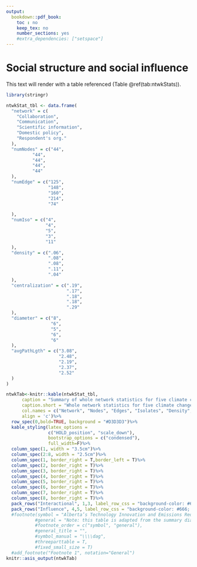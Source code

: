 ```yaml
---
output:
  bookdown::pdf_book:
    toc : no
    keep_tex: no
    number_sections: yes
    #extra_dependencies: ["setspace"]
---
```


# Social structure and social influence

This text will render with a table referenced (Table \@ref(tab:ntwkStats)).

```r
library(stringr)

ntwkStat_tbl <- data.frame(
  "network" = c(
    "Collaboration",
    "Communication",
    "Scientific information",
    "Domestic policy",
    "Respondent's org."
  ),
  "numNodes" = c("44",
          "44",
          "44",
          "44",
          "44"
  ),
  "numEdge" = c("125",
                "148",
                "160",
                "214",
                "74"

  ),
  "numIso" = c("4",
               "4",
               "5",
               "3",
               "11"
  ),
  "density" = c(".06",
                ".08",
                ".08",
                ".11",
                ".04"
  ),
  "centralization" = c(".19",
                       ".17",
                       ".18",
                       ".18",
                       ".29"
  ),
  "diameter" = c("8",
                 "6",
                 "5",
                 "6",
                 "6"
  ),
  "avgPathLgth" = c("3.08",
                    "2.48",
                    "2.19",
                    "2.37",
                    "2.52"
  )
)

ntwkTab<-knitr::kable(ntwkStat_tbl,
      caption = "Summary of whole network statistics for five climate change networks.",
      caption.short = "Whole network statistics for five climate change networks.",
      col.names = c("Network", "Nodes", "Edges", "Isolates", "Density","Centralization", "Diameter","Avg. path length"),
      align = 'c')%>%
  row_spec(0,bold=TRUE, background = "#D3D3D3")%>%
  kable_styling(latex_options =
                c("HOLD_position", "scale_down"),
                bootstrap_options = c("condensed"),
                full_width=F)%>%
  column_spec(1, width = "3.5cm")%>%
  column_spec(2:8, width = "2.5cm")%>%
  column_spec(1, border_right = T,border_left = T)%>%
  column_spec(2, border_right = T)%>%
  column_spec(3, border_right = T)%>%
  column_spec(4, border_right = T)%>%
  column_spec(5, border_right = T)%>%
  column_spec(6, border_right = T)%>%
  column_spec(7, border_right = T)%>%
  column_spec(8, border_right = T)%>%
  pack_rows("Interactional", 1,3, label_row_css = "background-color: #666; color: #fff;")%>%
  pack_rows("Influence", 4,5, label_row_css = "background-color: #666; color: #fff;")
  #footnote(symbol = "Alberta’s Technology Innovation and Emissions Reduction (TIER) law is a type of baseline and credit system similar to an EPS or OBPS.",
           #general = "Note: this table is adapted from the summary diagram found at https://www.energyhub.org/carbon-pricing/ accessed on December 24, 2021.",
           #footnote_order = c("symbol", "general"),
           #general_title = "",
           #symbol_manual = "\\\\dag",
           #threeparttable = T,
           #fixed_small_size = T)
  #add_footnote("Footnote 1", notation="General")
knitr::asis_output(ntwkTab)
```


